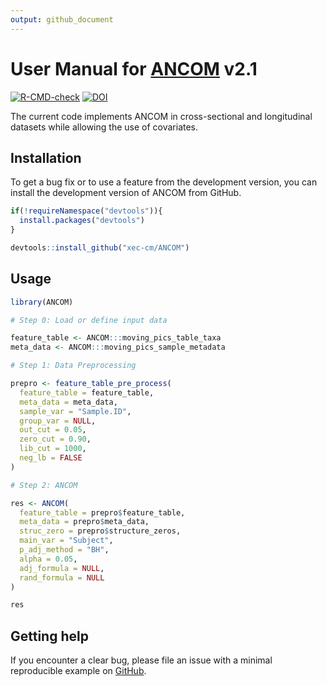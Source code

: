 ```yaml
---
output: github_document
---
```


# User Manual for [ANCOM](https://www.tandfonline.com/doi/full/10.3402/mehd.v26.27663) v2.1

 [![R-CMD-check](https://github.com/xec-cm/ANCOM/workflows/R-CMD-check/badge.svg)](https://github.com/xec-cm/ANCOM/actions)
 [![DOI](https://zenodo.org/badge/DOI/10.5281/zenodo.3577802.svg)](https://doi.org/10.5281/zenodo.3577802)

The current code implements ANCOM in cross-sectional and longitudinal datasets while allowing the use of covariates.

## Installation

To get a bug fix or to use a feature from the development version, you can install the development version of ANCOM from GitHub. 

```r
if(!requireNamespace("devtools")){
  install.packages("devtools")
}

devtools::install_github("xec-cm/ANCOM")
```

## Usage

```r
library(ANCOM)

# Step 0: Load or define input data

feature_table <- ANCOM:::moving_pics_table_taxa
meta_data <- ANCOM:::moving_pics_sample_metadata

# Step 1: Data Preprocessing

prepro <- feature_table_pre_process(
  feature_table = feature_table,
  meta_data = meta_data,
  sample_var = "Sample.ID",
  group_var = NULL,
  out_cut = 0.05,
  zero_cut = 0.90,
  lib_cut = 1000,
  neg_lb = FALSE
)

# Step 2: ANCOM

res <- ANCOM(
  feature_table = prepro$feature_table, 
  meta_data = prepro$meta_data,
  struc_zero = prepro$structure_zeros, 
  main_var = "Subject", 
  p_adj_method = "BH", 
  alpha = 0.05, 
  adj_formula = NULL, 
  rand_formula = NULL
)

res
```

## Getting help

If you encounter a clear bug, please file an issue with a minimal reproducible example on [GitHub](https://github.com/xec-cm/ANCOM/issues). 